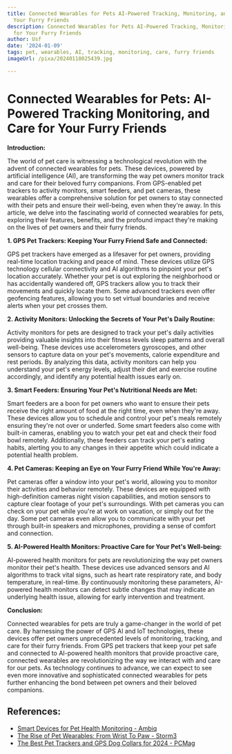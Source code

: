```yaml
---
title: Connected Wearables for Pets AI-Powered Tracking, Monitoring, and Care for
  Your Furry Friends
description: Connected Wearables for Pets AI-Powered Tracking, Monitoring, and Care
  for Your Furry Friends
author: Usf
date: '2024-01-09'
tags: pet, wearables, AI, tracking, monitoring, care, furry friends
imageUrl: /pixa/20240118025439.jpg

---
```

# Connected Wearables for Pets: AI-Powered Tracking Monitoring, and Care for  Your Furry Friends


**Introduction:**

The world of pet care is witnessing a technological revolution  with the advent of connected wearables for pets. These devices,  powered by artificial intelligence (AI), are transforming  the way pet owners monitor track  and care for their beloved furry companions.  From GPS-enabled pet  trackers to activity monitors, smart  feeders, and pet cameras, these wearables offer  a comprehensive solution for pet owners to stay connected with their pets and ensure their well-being, even when they're away. In this article, we delve into the fascinating world  of connected  wearables for pets, exploring their features, benefits, and the profound impact they're making on the lives of pet owners and their furry  friends.


**1. GPS Pet Trackers: Keeping Your Furry  Friend Safe and Connected:**

GPS pet trackers have emerged as a lifesaver for pet owners, providing real-time location tracking and  peace of mind. These devices utilize GPS technology cellular connectivity and AI algorithms to pinpoint your pet's location accurately. Whether your pet is  out exploring the neighborhood or has accidentally wandered off, GPS trackers allow you to track their  movements and quickly locate them. Some advanced trackers even offer geofencing features, allowing  you to set virtual boundaries and receive alerts when  your pet crosses  them.


**2. Activity Monitors: Unlocking the Secrets of Your Pet's Daily  Routine:**

Activity  monitors for pets are  designed to track your pet's daily activities providing valuable insights into their fitness levels sleep patterns and overall well-being. These devices use accelerometers gyroscopes, and other sensors to capture data  on  your pet's  movements, calorie expenditure and rest periods. By analyzing this data, activity monitors can help you  understand  your pet's  energy levels, adjust their diet and exercise routine accordingly, and identify any potential  health issues early on.


**3. Smart Feeders: Ensuring Your Pet's Nutritional Needs are Met:**

Smart feeders are a boon  for pet owners who want to ensure their pets receive the right amount of food at the right time,  even when they're away. These devices allow you to schedule and control your  pet's meals remotely ensuring they're not over or underfed. Some  smart feeders also come  with built-in cameras, enabling you  to watch your pet eat and check their food bowl remotely. Additionally, these  feeders can track your pet's eating habits, alerting you to any changes in their appetite  which could indicate a potential health problem.


**4. Pet Cameras: Keeping an Eye on Your Furry Friend While You're Away:**

Pet  cameras offer  a window into your pet's world, allowing you to  monitor their activities and behavior  remotely. These devices are equipped with high-definition cameras night vision capabilities, and motion sensors to capture clear footage  of  your  pet's surroundings. With pet cameras you can check  on your pet while you're at  work on  vacation, or  simply out for the day. Some pet  cameras even allow you  to communicate with  your pet through built-in speakers and microphones, providing a sense  of comfort and connection.


**5. AI-Powered Health Monitors:  Proactive Care for Your Pet's Well-being:**

AI-powered health monitors for pets are revolutionizing the  way pet  owners monitor their pet's health. These devices use advanced sensors and AI algorithms to  track vital signs,  such as heart rate respiratory rate, and body temperature, in real-time. By continuously  monitoring these parameters, AI-powered health monitors can detect subtle changes  that may indicate an underlying health issue, allowing for early intervention and treatment.


**Conclusion:**

Connected wearables  for pets are truly a game-changer in the  world of pet care. By harnessing the power of GPS AI and IoT technologies, these  devices offer pet owners unprecedented levels of monitoring, tracking, and care for their furry friends. From GPS pet trackers that keep your pet safe and connected to AI-powered health monitors that provide proactive care, connected wearables are revolutionizing the way we interact with and care  for our pets. As technology continues to advance, we can  expect to see even more innovative and sophisticated connected wearables for  pets further enhancing the bond between pet owners and their beloved companions.

## References:
- [Smart Devices for Pet Health Monitoring - Ambiq](https://ambiq.com/blog/smart-devices-for-pet-health-monitoring/)
- [The Rise of Pet Wearables: From Wrist To Paw - Storm3](https://storm3.com/resources/industry-insights/the-rise-of-pet-wearables-from-wrist-to-paw/)
- [The Best Pet Trackers and GPS Dog Collars for 2024 - PCMag](https://www.pcmag.com/picks/the-best-pet-trackers-and-gps-dog-collars)
